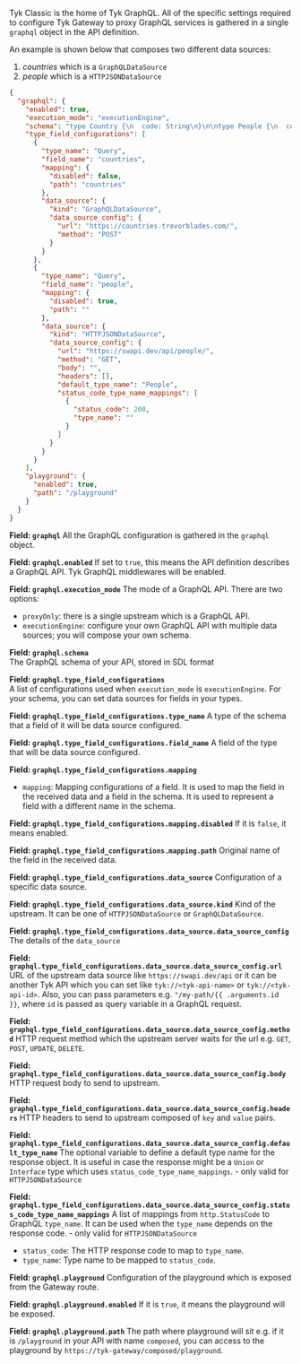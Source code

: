 ---
---

Tyk Classic is the home of Tyk GraphQL. All of the specific settings required to configure Tyk Gateway to proxy GraphQL services is gathered in a single `graphql` object in the API definition.

An example is shown below that composes two different data sources:

1. *countries* which is a `GraphQLDataSource`
2. *people* which is a `HTTPJSONDataSource`

```json
{
  "graphql": {
    "enabled": true,
    "execution_mode": "executionEngine",
    "schema": "type Country {\n  code: String\n}\n\ntype People {\n  count: Int\n}\n\ntype Query {\n  countries: [Country]\n  people: People\n}\n",
    "type_field_configurations": [
      {
        "type_name": "Query",
        "field_name": "countries",
        "mapping": {
          "disabled": false,
          "path": "countries"
        },
        "data_source": {
          "kind": "GraphQLDataSource",
          "data_source_config": {          
            "url": "https://countries.trevorblades.com/",
            "method": "POST"
          }
        }
      },
      {
        "type_name": "Query",
        "field_name": "people",
        "mapping": {
          "disabled": true,
          "path": ""
        },
        "data_source": {
          "kind": "HTTPJSONDataSource",
          "data_source_config": {          
            "url": "https://swapi.dev/api/people/",
            "method": "GET",
            "body": "",
            "headers": [],
            "default_type_name": "People",
            "status_code_type_name_mappings": [
              {
                "status_code": 200,
                "type_name": ""
              }
            ]
          }
        }
      }
    ],
    "playground": {
      "enabled": true,
      "path": "/playground"
    }
  }
}
```

**Field: `graphql`**
All the GraphQL configuration is gathered in the `graphql` object.

**Field: `graphql.enabled`**
If set to `true`, this means the API definition describes a GraphQL API. Tyk GraphQL middlewares will be enabled.
    
**Field: `graphql.execution_mode`**
The mode of a GraphQL API. There are two options:

- `proxyOnly`: there is a single upstream which is a GraphQL API.
- `executionEngine`: configure your own GraphQL API with multiple data sources; you will compose your own schema.

**Field: `graphql.schema`**   
The GraphQL schema of your API, stored in SDL format
    
**Field: `graphql.type_field_configurations`**  
A list of configurations used when `execution_mode` is `executionEngine`. For your schema, you can set data sources for fields in your types.

**Field: `graphql.type_field_configurations.type_name`**
A type of the schema that a field of it will be data source configured.

**Field: `graphql.type_field_configurations.field_name`**
A field of the type that will be data source configured.

**Field: `graphql.type_field_configurations.mapping`**
- `mapping`: Mapping configurations of a field. It is used to map the field in the received data and a field in the schema. It is used to represent a field with a different name in the schema.

**Field: `graphql.type_field_configurations.mapping.disabled`**
If it is `false`, it means enabled.

**Field: `graphql.type_field_configurations.mapping.path`**
Original name of the field in the received data.

**Field: `graphql.type_field_configurations.data_source`**
Configuration of a specific data source.

**Field: `graphql.type_field_configurations.data_source.kind`**
Kind of the upstream. It can be one of `HTTPJSONDataSource` or `GraphQLDataSource`.

**Field: `graphql.type_field_configurations.data_source.data_source_config`**
The details of the `data_source`

**Field: `graphql.type_field_configurations.data_source.data_source_config.url`**
URL of the upstream data source like `https://swapi.dev/api` or it can be another Tyk API which you can set like `tyk://<tyk-api-name>` or `tyk://<tyk-api-id>`. Also, you can pass parameters e.g. `"/my-path/{{ .arguments.id }}`, where `id` is passed as query variable in a GraphQL request. 

**Field: `graphql.type_field_configurations.data_source.data_source_config.method`**
HTTP request method which the upstream server waits for the url e.g. `GET`, `POST`, `UPDATE`, `DELETE`.

**Field: `graphql.type_field_configurations.data_source.data_source_config.body`**
HTTP request body to send to upstream.

**Field: `graphql.type_field_configurations.data_source.data_source_config.headers`**
HTTP headers to send to upstream composed of `key` and `value` pairs.

**Field: `graphql.type_field_configurations.data_source.data_source_config.default_type_name`**
The optional variable to define a default type name for the response object. It is useful in case the response might be a `Union` or `Interface` type which uses `status_code_type_name_mappings`. - only valid for `HTTPJSONDataSource`

**Field: `graphql.type_field_configurations.data_source.data_source_config.status_code_type_name_mappings`**
A list of mappings from `http.StatusCode` to GraphQL `type_name`. It can be used when the `type_name` depends on the response code. - only valid for `HTTPJSONDataSource`
- `status_code`: The HTTP response code to map to `type_name`.
- `type_name`: Type name to be mapped to `status_code`.
    
**Field: `graphql.playground`**
Configuration of the playground which is exposed from the Gateway route.

**Field: `graphql.playground.enabled`**
If it is `true`, it means the playground will be exposed.

**Field: `graphql.playground.path`**
The path where playground will sit e.g. if it is `/playground` in your API with name `composed`, you can access to the playground by `https://tyk-gateway/composed/playground`.             

